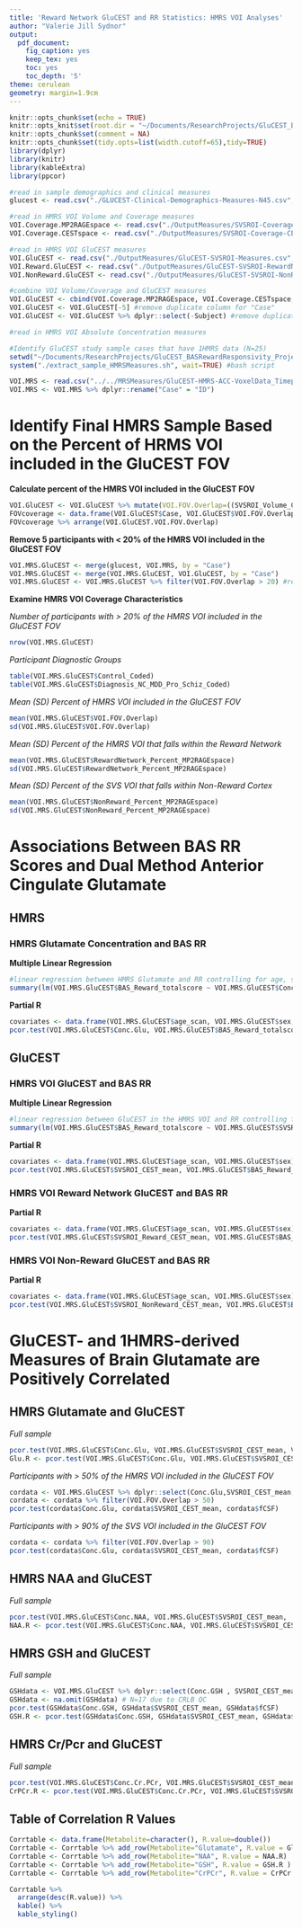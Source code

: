 ```yaml
---
title: 'Reward Network GluCEST and RR Statistics: HMRS VOI Analyses'
author: "Valerie Jill Sydnor"
output:
  pdf_document:
    fig_caption: yes
    keep_tex: yes
    toc: yes
    toc_depth: '5'
theme: cerulean
geometry: margin=1.9cm
---
```


```r
knitr::opts_chunk$set(echo = TRUE)
knitr::opts_knit$set(root.dir = "~/Documents/ResearchProjects/GluCEST_BASRewardResponsivity_Project/")
knitr::opts_chunk$set(comment = NA)
knitr::opts_chunk$set(tidy.opts=list(width.cutoff=65),tidy=TRUE)
library(dplyr)
library(knitr)
library(kableExtra)
library(ppcor)
```

\newpage

```r
#read in sample demographics and clinical measures
glucest <- read.csv("./GLUCEST-Clinical-Demographics-Measures-N45.csv", header=TRUE) #csv created by Prepare_Demographics_ClinicalMeasures_Data.Rmd
```

```r
#read in HMRS VOI Volume and Coverage measures
VOI.Coverage.MP2RAGEspace <- read.csv("./OutputMeasures/SVSROI-Coverage-MP2RAGEspace.csv", sep='\t', header=TRUE) #original volume of the VOI in MP2RAGE space and reward network/non-reward cortex VOI percent coverage
VOI.Coverage.CESTspace <- read.csv("./OutputMeasures/SVSROI-Coverage-CESTspace.csv", sep='\t', header=TRUE) #volume of the VOI present in the CEST FOV, and reward network/non-reward cortex VOI coverage in CEST space

#read in HMRS VOI GluCEST measures
VOI.GluCEST <- read.csv("./OutputMeasures/GluCEST-SVSROI-Measures.csv", sep='\t', header=TRUE) #mean GluCEST in the SVS VOI
VOI.Reward.GluCEST <- read.csv("./OutputMeasures/GluCEST-SVSROI-RewardNetwork-Measures.csv", sep='\t', header=TRUE) #mean GluCEST in the reward network portion of the SVS VOI
VOI.NonReward.GluCEST <- read.csv("./OutputMeasures/GluCEST-SVSROI-NonReward-Measures.csv", sep='\t', header=TRUE) #mean GluCEST in the non-reward portion of the SVS VOI
```

```r
#combine VOI Volume/Coverage and GluCEST measures
VOI.GluCEST <- cbind(VOI.Coverage.MP2RAGEspace, VOI.Coverage.CESTspace, VOI.GluCEST, VOI.Reward.GluCEST, VOI.NonReward.GluCEST)
VOI.GluCEST <- VOI.GluCEST[-5] #remove duplicate column for "Case"
VOI.GluCEST <- VOI.GluCEST %>% dplyr::select(-Subject) #remove duplicate columns for "Subject"
```

```r
#read in HMRS VOI Absolute Concentration measures

#Identify GluCEST study sample cases that have 1HMRS data (N=25)
setwd("~/Documents/ResearchProjects/GluCEST_BASRewardResponsivity_Project/sydnor_glucest_rewardresponsiveness_2020/R_Statistics/")
system("./extract_sample_HMRSMeasures.sh", wait=TRUE) #bash script

VOI.MRS <- read.csv("../../MRSMeasures/GluCEST-HMRS-ACC-VoxelData_Timept1_PassQC.csv", header=TRUE) #HMRS concentration measures
VOI.MRS <- VOI.MRS %>% dplyr::rename("Case" = "ID")
```

\newpage 

# Identify Final HMRS Sample Based on the Percent of HRMS VOI included in the GluCEST FOV

**Calculate percent of the HMRS VOI included in the GluCEST FOV**
```r
VOI.GluCEST <- VOI.GluCEST %>% mutate(VOI.FOV.Overlap=((SVSROI_Volume_CESTspace/SVSROI_Total_MP2RAGEspace)*100))
FOVcoverage <- data.frame(VOI.GluCEST$Case, VOI.GluCEST$VOI.FOV.Overlap)
FOVcoverage %>% arrange(VOI.GluCEST.VOI.FOV.Overlap)
```
**Remove 5 participants with < 20% of the HMRS VOI included in the GluCEST FOV**
```r
VOI.MRS.GluCEST <- merge(glucest, VOI.MRS, by = "Case")
VOI.MRS.GluCEST <- merge(VOI.MRS.GluCEST, VOI.GluCEST, by = "Case")
VOI.MRS.GluCEST <- VOI.MRS.GluCEST %>% filter(VOI.FOV.Overlap > 20) #remove participants with very low overlap between the HMRS VOI and the GluCEST FOV to enable appropriate methodological comparison
```

**Examine HMRS VOI Coverage Characteristics**

*Number of participants with > 20% of the HMRS VOI included in the GluCEST FOV*
```r
nrow(VOI.MRS.GluCEST)
```

*Participant Diagnostic Groups*
```r
table(VOI.MRS.GluCEST$Control_Coded)
table(VOI.MRS.GluCEST$Diagnosis_NC_MDD_Pro_Schiz_Coded)
```

*Mean (SD) Percent of HMRS VOI included in the GluCEST FOV*
```r
mean(VOI.MRS.GluCEST$VOI.FOV.Overlap)
sd(VOI.MRS.GluCEST$VOI.FOV.Overlap)
```

*Mean (SD) Percent of the HMRS VOI that falls within the Reward Network*
```r
mean(VOI.MRS.GluCEST$RewardNetwork_Percent_MP2RAGEspace)
sd(VOI.MRS.GluCEST$RewardNetwork_Percent_MP2RAGEspace)
```

*Mean (SD) Percent of the SVS VOI that falls within Non-Reward Cortex*
```r
mean(VOI.MRS.GluCEST$NonReward_Percent_MP2RAGEspace)
sd(VOI.MRS.GluCEST$NonReward_Percent_MP2RAGEspace)
```

\newpage 

# Associations Between BAS RR Scores and Dual Method Anterior Cingulate Glutamate

## HMRS

### HMRS Glutamate Concentration and BAS RR

**Multiple Linear Regression**
```r
#linear regression between HMRS Glutamate and RR controlling for age, sex, and fCSF
summary(lm(VOI.MRS.GluCEST$BAS_Reward_totalscore ~ VOI.MRS.GluCEST$Conc.Glu + VOI.MRS.GluCEST$age_scan + VOI.MRS.GluCEST$sex + VOI.MRS.GluCEST$fCSF))
```

**Partial R**
```r
covariates <- data.frame(VOI.MRS.GluCEST$age_scan, VOI.MRS.GluCEST$sex, VOI.MRS.GluCEST$fCSF)
pcor.test(VOI.MRS.GluCEST$Conc.Glu, VOI.MRS.GluCEST$BAS_Reward_totalscore, covariates)$estimate
```


\newpage

## GluCEST

### HMRS VOI GluCEST and BAS RR

**Multiple Linear Regression**
```r
#linear regression between GluCEST in the HMRS VOI and RR controlling for age and sex
summary(lm(VOI.MRS.GluCEST$BAS_Reward_totalscore ~ VOI.MRS.GluCEST$SVSROI_CEST_mean + VOI.MRS.GluCEST$age_scan + VOI.MRS.GluCEST$sex))
```

**Partial R**
```r
covariates <- data.frame(VOI.MRS.GluCEST$age_scan, VOI.MRS.GluCEST$sex)
pcor.test(VOI.MRS.GluCEST$SVSROI_CEST_mean, VOI.MRS.GluCEST$BAS_Reward_totalscore, covariates)$estimate
```

### HMRS VOI Reward Network GluCEST and BAS RR

**Partial R**
```r
covariates <- data.frame(VOI.MRS.GluCEST$age_scan, VOI.MRS.GluCEST$sex)
pcor.test(VOI.MRS.GluCEST$SVSROI_Reward_CEST_mean, VOI.MRS.GluCEST$BAS_Reward_totalscore, covariates)$estimate
```

### HMRS VOI Non-Reward GluCEST and BAS RR

**Partial R**
```r
covariates <- data.frame(VOI.MRS.GluCEST$age_scan, VOI.MRS.GluCEST$sex)
pcor.test(VOI.MRS.GluCEST$SVSROI_NonReward_CEST_mean, VOI.MRS.GluCEST$BAS_Reward_totalscore, covariates)$estimate
```

\newpage

# GluCEST- and 1HMRS-derived Measures of Brain Glutamate are Positively Correlated 

## HMRS Glutamate and GluCEST

*Full sample*
```r
pcor.test(VOI.MRS.GluCEST$Conc.Glu, VOI.MRS.GluCEST$SVSROI_CEST_mean, VOI.MRS.GluCEST$fCSF) 
Glu.R <- pcor.test(VOI.MRS.GluCEST$Conc.Glu, VOI.MRS.GluCEST$SVSROI_CEST_mean, VOI.MRS.GluCEST$fCSF)$estimate
```

*Participants with > 50% of the HMRS VOI included in the GluCEST FOV*
```r
cordata <- VOI.MRS.GluCEST %>% dplyr::select(Conc.Glu,SVSROI_CEST_mean,VOI.FOV.Overlap,fCSF)
cordata <- cordata %>% filter(VOI.FOV.Overlap > 50)
pcor.test(cordata$Conc.Glu, cordata$SVSROI_CEST_mean, cordata$fCSF)
```

*Participants with > 90% of the SVS VOI included in the GluCEST FOV*
```r
cordata <- cordata %>% filter(VOI.FOV.Overlap > 90)
pcor.test(cordata$Conc.Glu, cordata$SVSROI_CEST_mean, cordata$fCSF)
```


## HMRS NAA and GluCEST

*Full sample*
```r
pcor.test(VOI.MRS.GluCEST$Conc.NAA, VOI.MRS.GluCEST$SVSROI_CEST_mean,  VOI.MRS.GluCEST$fCSF)
NAA.R <- pcor.test(VOI.MRS.GluCEST$Conc.NAA, VOI.MRS.GluCEST$SVSROI_CEST_mean,  VOI.MRS.GluCEST$fCSF)$estimate
```

## HMRS GSH and GluCEST

*Full sample*
```r
GSHdata <- VOI.MRS.GluCEST %>% dplyr::select(Conc.GSH , SVSROI_CEST_mean, VOI.FOV.Overlap, fCSF)
GSHdata <- na.omit(GSHdata) # N=17 due to CRLB QC
pcor.test(GSHdata$Conc.GSH, GSHdata$SVSROI_CEST_mean, GSHdata$fCSF)
GSH.R <- pcor.test(GSHdata$Conc.GSH, GSHdata$SVSROI_CEST_mean, GSHdata$fCSF)$estimate
```


## HMRS Cr/Pcr and GluCEST

*Full sample*
```r
pcor.test(VOI.MRS.GluCEST$Conc.Cr.PCr, VOI.MRS.GluCEST$SVSROI_CEST_mean, VOI.MRS.GluCEST$fCSF)
CrPCr.R <- pcor.test(VOI.MRS.GluCEST$Conc.Cr.PCr, VOI.MRS.GluCEST$SVSROI_CEST_mean, VOI.MRS.GluCEST$fCSF)$estimate
```

\newpage 

## Table of Correlation R Values
```r
Corrtable <- data.frame(Metabolite=character(), R.value=double())
Corrtable <- Corrtable %>% add_row(Metabolite="Glutamate", R.value = Glu.R )
Corrtable <- Corrtable %>% add_row(Metabolite="NAA", R.value = NAA.R)
Corrtable <- Corrtable %>% add_row(Metabolite="GSH", R.value = GSH.R )
Corrtable <- Corrtable %>% add_row(Metabolite="CrPCr", R.value = CrPCr.R)

Corrtable %>%
  arrange(desc(R.value)) %>%
  kable() %>%
  kable_styling()
```

